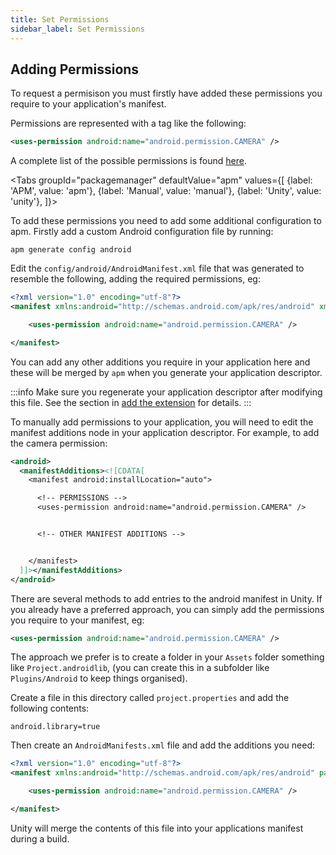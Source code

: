 ```yaml
---
title: Set Permissions
sidebar_label: Set Permissions
---
```





## Adding Permissions 

To request a permisison you must firstly have added these permissions you require to your application's manifest.

Permissions are represented with a tag like the following:

```xml
<uses-permission android:name="android.permission.CAMERA" />
```

A complete list of the possible permissions is found [here](https://developer.android.com/reference/android/Manifest.permission).


<Tabs
  groupId="packagemanager"
  defaultValue="apm"
  values={[
    {label: 'APM', value: 'apm'},
    {label: 'Manual', value: 'manual'},
    {label: 'Unity', value: 'unity'},
  ]}>

  <TabItem value="apm" >

To add these permissions you need to add some additional configuration to apm. 
Firstly add a custom Android configuration file by running:

```
apm generate config android
```

Edit the `config/android/AndroidManifest.xml` file that was generated to resemble the following, adding the required permissions, eg:

```xml
<?xml version="1.0" encoding="utf-8"?>
<manifest xmlns:android="http://schemas.android.com/apk/res/android" xmlns:tools="http://schemas.android.com/tools">

	<uses-permission android:name="android.permission.CAMERA" />

</manifest>
```

You can add any other additions you require in your application here and these will be merged by `apm` when you generate your application descriptor.

:::info
Make sure you regenerate your application descriptor after modifying this file. See the section in [add the extension](add-the-extension.mdx#application-descriptor) for details.
:::

  </TabItem>
  <TabItem value="manual" >

To manually add permissions to your application, you will need to edit the manifest additions node in your application descriptor. 
For example, to add the camera permission:


```xml
<android>
  <manifestAdditions><![CDATA[
    <manifest android:installLocation="auto">

      <!-- PERMISSIONS -->
      <uses-permission android:name="android.permission.CAMERA" />


      <!-- OTHER MANIFEST ADDITIONS -->


    </manifest>
  ]]></manifestAdditions>
</android>
```


  </TabItem>

  <TabItem value="unity" >

There are several methods to add entries to the android manifest in Unity. 
If you already have a preferred approach, you can simply add the permissions you require to your manifest, eg:

```xml
<uses-permission android:name="android.permission.CAMERA" />
```

The approach we prefer is to create a folder in your `Assets` folder something like `Project.androidlib`, (you can create this in a subfolder like `Plugins/Android` to keep things organised).

Create a file in this directory called `project.properties` and add the following contents:

```
android.library=true
```

Then create an `AndroidManifests.xml` file and add the additions you need:

```xml
<?xml version="1.0" encoding="utf-8"?>
<manifest xmlns:android="http://schemas.android.com/apk/res/android" package="project.packagename.resources">

	<uses-permission android:name="android.permission.CAMERA" />

</manifest>
```

Unity will merge the contents of this file into your applications manifest during a build.

  </TabItem>
  
</Tabs>





